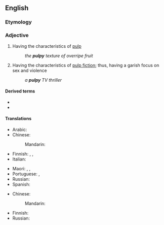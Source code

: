 ==English==

===Etymology===
{{suffix|en|pulp|y}}

===Adjective===
{{en-adj|er}}

# Having the characteristics of [[pulp]]
#: ''the '''pulpy''' texture of overripe fruit''
# Having the characteristics of [[pulp fiction]]; thus, having a garish focus on sex and violence
#: ''a '''pulpy''' TV thriller''

====Derived terms====
* {{l|en|pulpily}}
* {{l|en|pulpiness}}

====Translations====
{{trans-top|having the characteristics of pulp, soft, squishy}}
* Arabic: {{t-needed|ar}}
* Chinese:
*: Mandarin: {{t-needed|cmn}}
* Finnish: {{t+|fi|pehmeä}}, {{t|fi|pehmennyt}}, {{t+|fi|vetelä}}
* Italian: {{t|it|polposo}}
{{trans-mid}}
* Maori: {{t|mi|tāhōhō}}, {{t|mi|māhungahunga}}, {{t|mi|mohunga}}
* Portuguese: {{t+|pt|polposo|m}}, {{t|pt|polpudo|m}}
* Russian: {{t-needed|ru}}
* Spanish: {{t|es|pulposo|m}}
{{trans-bottom}}

{{trans-top|having the characteristics of pulp fiction}}
* Chinese:
*: Mandarin: {{t-needed|cmn}}
{{trans-mid}}
* Finnish: {{t|fi|tahmainen}}
* Russian: {{t-needed|ru}}
{{trans-bottom}}